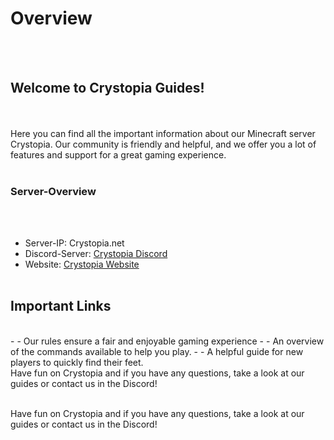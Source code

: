 
# Overview
<br /><br />
## Welcome to Crystopia Guides!
<br /><br />
Here you can find all the important information about our Minecraft server Crystopia. Our community is friendly and helpful, and we offer you a lot of features and support for a great gaming experience.
<br /><br />
### Server-Overview
<br /><br />
- Server-IP: Crystopia.net
- Discord-Server: [Crystopia Discord](https://crystopia.link/discord) 
- Website: [Crystopia Website](https://www.crystopia.net) 
<br /><br />
## Important Links
<br />
- <GuideLink guide="network-rules" title="test" external={true} /> - Our rules ensure a fair and enjoyable gaming experience
- <GuideLink guide="network-commands" title="test" external={true} /> - An overview of the commands available to help you play.
- <GuideLink guide="new-players" title="test" external={true} /> - A helpful guide for new players to quickly find their feet.<br />
Have fun on Crystopia and if you have any questions, take a look at our guides or contact us in the Discord!
<br /><br />

Have fun on Crystopia and if you have any questions, take a look at our guides or contact us in the Discord!

